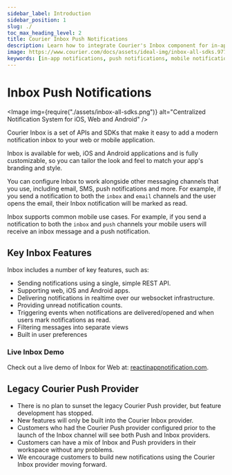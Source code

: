 ```yaml
---
sidebar_label: Introduction
sidebar_position: 1
slug: ./
toc_max_heading_level: 2
title: Courier Inbox Push Notifications
description: Learn how to integrate Courier's Inbox component for in-app notifications across web, iOS, and Android apps.
image: https://www.courier.com/docs/assets/ideal-img/inbox-all-sdks.977e39a.1200.png
keywords: [in-app notifications, push notifications, mobile notifications]
---
```



# Inbox Push Notifications

<Image img={require("./assets/inbox-all-sdks.png")} alt="Centralized Notification System for iOS, Web and Android" />

Courier Inbox is a set of APIs and SDKs that make it easy to add a modern notification inbox to your web or mobile application.

Inbox is available for web, iOS and Android applications and is fully customizable, so you can tailor the look and feel to match your app's branding and style.

You can configure Inbox to work alongside other messaging channels that you use, including email, SMS, push notifications and more. For example, if you send a notification to both the `inbox` and `email` channels and the user opens the email, their Inbox notification will be marked as read.

Inbox supports common mobile use cases. For example, if you send a notification to both the `inbox` and `push` channels your mobile users will receive an inbox message and a push notification.

## Key Inbox Features

Inbox includes a number of key features, such as:

- Sending notifications using a single, simple REST API.
- Supporting web, iOS and Android apps.
- Delivering notifications in realtime over our websocket infrastructure.
- Providing unread notification counts.
- Triggering events when notifications are delivered/opened and when users mark notifications as read.
- Filtering messages into separate views
- Built in user preferences

### Live Inbox Demo

Check out a live demo of Inbox for Web at: [reactinappnotification.com](https://reactinappnotification.com).

## Legacy Courier Push Provider

- There is no plan to sunset the legacy Courier Push provider, but feature development has stopped.
- New features will only be built into the Courier Inbox provider.
- Customers who had the Courier Push provider configured prior to the launch of the Inbox channel will see both Push and Inbox providers.
- Customers can have a mix of Inbox and Push providers in their workspace without any problems.
- We encourage customers to build new notifications using the Courier Inbox provider moving forward.
